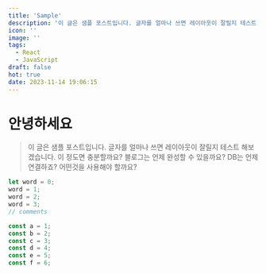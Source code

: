 ```yaml
---
title: 'Sample'
description: '이 글은 샘플 포스트입니다. 글자를 얼마나 쓰면 레이아웃이 잘릴지 테스트 해보겠습니다. 이 정도면 충분할까요? 블로그는 언제 완성할 수 있을까요? DB는 언제 연결하죠? 어떤것을 사용해야 할까요?'
icon: ''
image: ''
tags:
  - React
  - JavaScript
draft: false
hot: true
date: 2023-11-14 19:06:15
---
```


# 안녕하세요
> 이 글은 샘플 포스트입니다. 글자를 얼마나 쓰면 레이아웃이 잘릴지 테스트 해보겠습니다. 이 정도면 충분할까요? 블로그는 언제 완성할 수 있을까요? DB는 언제 연결하죠? 어떤것을 사용해야 할까요?

```js /word/2-3
let word = 0;
word = 1;
word = 2;
word = 3;
// comments
```

```ts
const a = 1;
const b = 2;
const c = 3;
const d = 4;
const e = 5;
const f = 6;
```